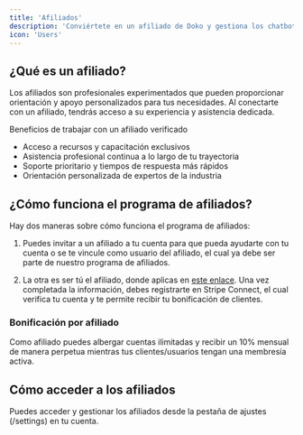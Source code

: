 ```yaml
---
title: 'Afiliados'
description: 'Conviértete en un afiliado de Doko y gestiona los chatbots de tus clientes mientras recibes recompensas de Doko'
icon: 'Users'
---
```


## ¿Qué es un afiliado?

Los afiliados son profesionales experimentados que pueden proporcionar orientación y apoyo personalizados para tus necesidades. Al conectarte con un afiliado, tendrás acceso a su experiencia y asistencia dedicada.

Beneficios de trabajar con un afiliado verificado
- Acceso a recursos y capacitación exclusivos
- Asistencia profesional continua a lo largo de tu trayectoria
- Soporte prioritario y tiempos de respuesta más rápidos
- Orientación personalizada de expertos de la industria

## ¿Cómo funciona el programa de afiliados?

Hay dos maneras sobre cómo funciona el programa de afiliados:

1. Puedes invitar a un afiliado a tu cuenta para que pueda ayudarte con tu cuenta o se te vincule como usuario del afiliado, el cual ya debe ser parte de nuestro programa de afiliados.

2. La otra es ser tú el afiliado, donde aplicas en [este enlace](https://doko-ai.com/en/affiliate/platform/become-an-affiliate). Una vez completada la información, debes registrarte en Stripe Connect, el cual verifica tu cuenta y te permite recibir tu bonificación de clientes.

### Bonificación por afiliado
Como afiliado puedes albergar cuentas ilimitadas y recibir un 10% mensual de manera perpetua mientras tus clientes/usuarios tengan una membresía activa.

## Cómo acceder a los afiliados

Puedes acceder y gestionar los afiliados desde la pestaña de ajustes (/settings) en tu cuenta.


